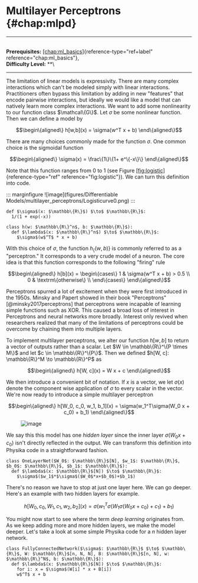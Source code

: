 # Multilayer Perceptrons \{#chap:mlpd\}

------------------------------------------------------------------------

\
**Prerequisites:**
[\[chap:ml_basics\]](#chap:ml_basics)\{reference-type="ref+label"
reference="chap:ml_basics"\},\
**Difficulty Level:** \*\*\

------------------------------------------------------------------------

The limitation of linear models is expressivity. There are many complex
interactions which can't be modeled simply with linear interactions.
Practitioners often bypass this limitation by adding in new \"features\"
that encode pairwise interactions, but ideally we would like a model
that can natively learn more complex interactions. We want to add some
nonlinearity to our function class $\mathcal\{G\}$. Let $\sigma$ be some
nonlinear function. Then we can define a model by

$$\begin\{aligned\}
h[w,b](x) = \sigma(w^T x + b) 
\end\{aligned\}$$

There are many choices commonly made for the function $\sigma$. One
common choice is the sigmoidal function

$$\begin\{aligned\}
\sigma(x) = \frac\{1\}\{1+ e^\{-x\}\}
\end\{aligned\}$$

Note that this function ranges from 0 to 1 (see
Figure [\[fig:logistic\]](#fig:logistic)\{reference-type="ref"
reference="fig:logistic"\}). We can turn this definition into code.

::: marginfigure
![image](figures/Differentiable Models/multilayer_perceptrons/Logisticurve0.png)
:::

``` \{.python language="python"\}
def $\sigma$(x: $\mathbb\{R\}$) $\to$ $\mathbb\{R\}$:
  1/(1 + exp(-x))

class h(w: $\mathbb\{R\}^n$, b: $\mathbb\{R\}$):
  def $\lambda$(x: $\mathbb\{R\}^n$) $\to$ $\mathbb\{R\}$:
    $\sigma$(w$^T$ * x + b)
```

With this choice of $\sigma$, the function $h_\{(w,b)\}$ is commonly
referred to as a \"perceptron.\" It corresponds to a very crude model of
a neuron. The core idea is that this function corresponds to the
following \"firing\" rule

$$\begin\{aligned\}
 h[b](x) = \begin\{cases\}
    1 & \sigma(w^T x + b) > 0.5 \\
    0 & \textrm\{otherwise\} \\
    \end\{cases\} 
\end\{aligned\}$$

Perceptrons spurred a lot of excitement when they were first introduced
in the 1950s. Minsky and Papert showed in their book \"Perceptrons\"
[@minsky2017perceptrons] that perceptrons were incapable of learning
simple functions such as XOR. This caused a broad loss of interest in
Perceptrons and neural networks more broadly. Interest only revived when
researchers realized that many of the limitations of perceptrons could
be overcome by chaining them into multiple layers.

To implement multilayer perceptrons, we alter our function $h[w, b]$ to
return a vector of outputs rather than a scalar. Let
$W \in \mathbb\{R\}^\{P \times M\}$ and let $c \in \mathbb\{R\}^\{P\}$. Then we
defined $h[W, c]: \mathbb\{R\}^M \to \mathbb\{R\}^P$ as

$$\begin\{aligned\}
 h[W, c](x) = W x + c 
\end\{aligned\}$$

We then introduce a convenient bit of notation. If $x$ is a vector, we
let $\sigma(x)$ denote the component wise application of $\sigma$ to
every scalar in the vector. We're now ready to introduce a simple
multilayer perceptron

$$\begin\{aligned\}
 h[W_0, c_0, w_1, b_1](x) = \sigma(w_1^T\sigma(W_0 x + c_0) + b_1) 
\end\{aligned\}$$

<figure id="fig:my_label">
<p><img
src="figures/Differentiable Models/multilayer_perceptrons/mlp_example_0.png"
alt="image" /> <span id="fig:my_label"
data-label="fig:my_label"></span></p>
</figure>

We say this this model has one *hidden layer* since the inner layer
$\sigma(W_0x + c_0)$ isn't directly reflected in the output. We can
transform this definition into Physika code in a straightforward
fashion.

    class OneLayerNet($W_0$: $\mathbb\{R\}$[N], $w_1$: $\mathbb\{R\}$, $b_0$: $\mathbb\{R\}$, $b_1$: $\mathbb\{R\}$):
      def $\lambda$(x: $\mathbb\{R\}$[N]) $\to$ $\mathbb\{R\}$:
        $\sigma$($w_1$*$\sigma$($W_0$*x+$b_0$)+$b_1$)

There's no reason we have to stop at just one layer here. We can go
deeper. Here's an example with two hidden layers for example.

$$h[W_0, c_0, W_1, c_1, w_2, b_2](x) = \sigma(w_1^T\sigma(W_1 \sigma(W_0 x + c_0) + c_1) + b_1)$$

You might now start to see where the term *deep learning* originates
from. As we keep adding more and more hidden layers, we make the model
deeper. Let's take a look at some simple Physika code for a $n$ hidden
layer network.

``` \{.python language="python"\}
class FullyConnectedNetwork($\sigma$: $\mathbb\{R\}$ $\to$ $\mathbb\{R\}$, W: $\mathbb\{R\}$[n, N, N], B: $\mathbb\{R\}$[n, N], w: $\mathbb\{R\}^N$, b: $\mathbb\{R\}$):
  def $\lambda$(x: $\mathbb\{R\}$[N]) $\to$ $\mathbb\{R\}$:
    for i: x = $\sigma$(W[i] * x + B[i])
    w$^T$ x + b
```
